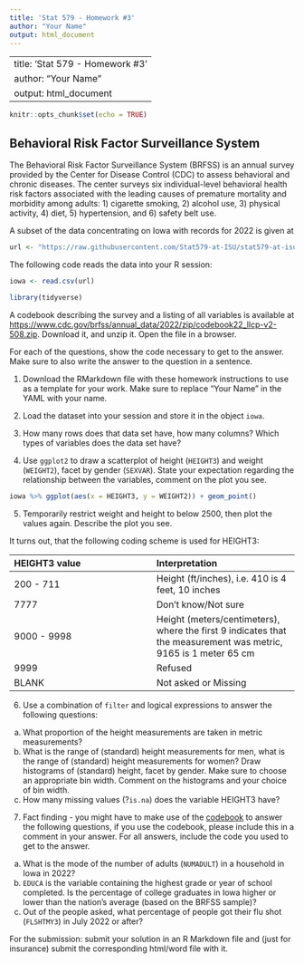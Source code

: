 ```yaml
---
title: 'Stat 579 - Homework #3'
author: "Your Name"
output: html_document
---
```


---
title: 'Stat 579 - Homework #3'
author: "Your Name"
output: html_document
---

```r
knitr::opts_chunk$set(echo = TRUE)
```

## Behavioral Risk Factor Surveillance System

The Behavioral Risk Factor Surveillance System (BRFSS) is an annual survey provided by the Center for Disease Control (CDC) to assess behavioral and chronic diseases. The center surveys six individual-level behavioral health risk factors associated with the leading causes of premature mortality and morbidity among adults: 1) cigarette smoking, 2) alcohol use, 3) physical activity, 4) diet, 5) hypertension, and 6) safety belt use. 

A subset of the data concentrating on Iowa with records for 2022 is given at
```r
url <- "https://raw.githubusercontent.com/Stat579-at-ISU/stat579-at-isu.github.io/master/homework/data/brfss-iowa-2022.csv"
```

The following code reads the data into your R session:
```r
iowa <- read.csv(url)
```

```r
library(tidyverse)
```

A codebook describing the survey and a listing of all variables is available at [https://www.cdc.gov/brfss/annual_data/2022/zip/codebook22_llcp-v2-508.zip](). Download it, and unzip it. Open the file in a browser.

For each of the questions, show the code necessary to get to the answer. 
Make sure to also write the answer to the question in a sentence.

1. Download the RMarkdown file with these homework instructions to use as a template for your work.
Make sure to replace "Your Name" in the YAML with your name.
2. Load the dataset into your session and store it in the object `iowa`.

3. How many rows does that data set have, how many columns? Which types of variables does the data set have? 
4. Use `ggplot2` to draw a scatterplot of height (`HEIGHT3`) and weight (`WEIGHT2`), facet by gender (`SEXVAR`). State your expectation regarding the relationship between the variables, comment on the plot you see.

```r
iowa %>% ggplot(aes(x = HEIGHT3, y = WEIGHT2)) + geom_point()
```
5. Temporarily restrict weight and height to below 2500, then plot the values again. Describe the plot you see.

It turns out, that the following coding scheme is used for HEIGHT3:

| HEIGHT3 value  |  Interpretation    |
|:- |:- |
| 200 - 711 | Height (ft/inches), i.e. 410 is 4 feet, 10 inches	|
| 7777 |	Don't know/Not sure	|
| 9000 - 9998 |	Height (meters/centimeters), where the first 9 indicates that the measurement was metric, 9165 is 1 meter 65 cm |
| 9999	| Refused |
| BLANK |	Not asked or Missing |

6. Use a combination of `filter` and logical expressions to answer the following questions:

  a. What proportion of the height measurements are taken in metric measurements? 
  b. What is the range of (standard) height measurements for men, what is the range of (standard) height measurements for women? Draw histograms of (standard) height, facet by gender. Make sure to choose an appropriate bin width. Comment on the histograms and your choice of bin width.
  c. How many missing values (?`is.na`) does the variable HEIGHT3 have?

7. Fact finding - you might have to make use of the [codebook](https://www.cdc.gov/brfss/annual_data/2022/zip/codebook22_llcp-v2-508.zip) to answer the following questions, if you use the codebook, please include this in a comment in your answer. For all answers, include the code you used to get to the answer.

  a. What is the mode of the number of adults (`NUMADULT`) in a household in Iowa in 2022?
  b. `EDUCA` is the variable containing the highest grade or year of school completed. Is the percentage of college graduates in Iowa higher or lower than the nation's average (based on the BRFSS sample)? 
  c. Out of the people asked, what percentage of people got their flu shot (`FLSHTMY3`)  in July 2022 or after?
    


For the submission: submit your solution in an R Markdown file and (just for insurance) submit the corresponding html/word file with it. 
